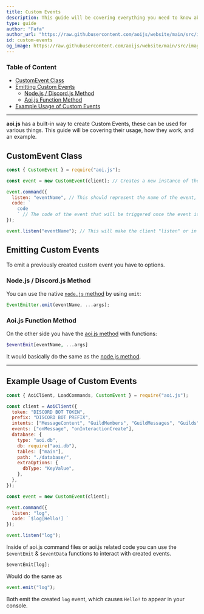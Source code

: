```yaml
---
title: Custom Events
description: This guide will be covering everything you need to know about Custom Events and their usage.
type: guide
author: "Fafa"
author_url: "https://raw.githubusercontent.com/aoijs/website/main/src/images/contributors/fafa.png"
id: custom-events
og_image: https://raw.githubusercontent.com/aoijs/website/main/src/images/og/13.png
---
```


### Table of Content

- [CustomEvent Class](#customevent-class)
- [Emitting Custom Events](#emitting-custom-events)
  - [Node.js / Discord.js Method](#nodejs--discordjs-method)
  - [Aoi.js Function Method](#aoijs-function-method)
- [Example Usage of Custom Events](#example-usage-of-custom-events)

---

**aoi.js** has a built-in way to create Custom Events, these can be used for various things. This guide will be covering their usage, how they work, and an example.

## CustomEvent Class

```js
const { CustomEvent } = require("aoi.js");
```

```js
const event = new CustomEvent(client); // Creates a new instance of the CustomEvent class, passing the "client" as an argument.

event.command({
  listen: "eventName", // This should represent the name of the event, in this case it is "eventName".
  code: `
    code
    ` // The code of the event that will be triggered once the event is emitted.
});

event.listen("eventName"); // This will make the client "listen" or in other words, wait for the event to be triggered. It does not trigger the event yet.
```

## Emitting Custom Events

To emit a previously created custom event you have to options.

### Node.js / Discord.js Method

You can use the native [`node.js` method](https://nodejs.org/dist/latest/docs/api/events.html#emitteremiteventname-args) by using `emit`:

```js
EventEmitter.emit(eventName, ...args);
```

### Aoi.js Function Method

On the other side you have the [aoi.js method](https://github.com/aoijs/aoi.js/blob/v6/src/functions/misc/eventEmit.js) with functions:

```php
$eventEmit[eventName, ...args]
```

It would basically do the same as the [node.js method](#emitting-custom-events).

---

## Example Usage of Custom Events

```js
const { AoiClient, LoadCommands, CustomEvent } = require("aoi.js");

const client = AoiClient({
  token: "DISCORD BOT TOKEN",
  prefix: "DISCORD BOT PREFIX",
  intents: ["MessageContent", "GuildMembers", "GuildMessages", "Guilds"],
  events: ["onMessage", "onInteractionCreate"],
  database: {
    type: "aoi.db",
    db: require("aoi.db"),
    tables: ["main"],
    path: "./database/",
    extraOptions: {
      dbType: "KeyValue",
    },
  },
});

const event = new CustomEvent(client);

event.command({
  listen: "log",
  code: `$log[Hello!] `
});

event.listen("log");
```

Inside of aoi.js command files or aoi.js related code you can use the `$eventEmit` & `$eventData` functions to interact with created events.

```js
$eventEmit[log];
```

Would do the same as

```js
event.emit("log");
```

Both emit the created `log` event, which causes `Hello!` to appear in your console.
